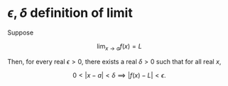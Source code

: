 # $\epsilon,\delta$ definition of limit

Suppose

$$
\lim_{x\to a} f(x) = L
$$

Then, for every real $\epsilon > 0$, there exists a real $\delta > 0$
such that for all real $x$,

$$
0 < |x−a| < \delta \implies |f(x)−L| < \epsilon.
$$
